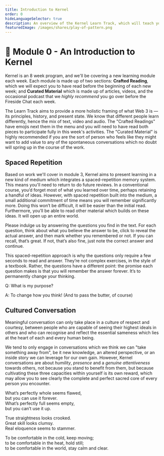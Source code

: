 ```yaml
---
title: Introduction to Kernel
order: 0
hideLanguageSelector: true
description: An overview of the Kernel Learn Track, which will teach you to think about and build a better web.
featuredImage: /images/shares/play-of-pattern.png
---
```


# 🌠 Module 0 - An Introduction to Kernel

Kernel is an 8 week program, and we'll be covering a new learning module each week. 
Each module is made up of two sections: **Crafted Reading**, which we will expect you to 
have read before the beginning of each new week; and **Curated Material** which is made up of 
articles, videos, and the occasional podcast that we _highly recommend_ you go over before the 
Fireside Chat each week.

The Learn Track aims to provide a more holistic framing of what Web 3 is — its principles, 
history, and present state. We know that different people learn differently, hence the mix of 
text, video and audio. The "Crafted Readings" have emojis next them in the menu and you will need 
to have read both pieces to participate fully in this week's activities. The "Curated Material" is highly 
recommended if you are the sort of person who feels like they might want to add value to any of 
the spontaneous conversations which no doubt will spring up in the course of the work.

## Spaced Repetition

Based on work we'll cover in module 3, Kernel aims to present learning in a new kind of medium which integrates a spaced-repetition memory system. This means you'll need to return to do  future reviews. In a conventional course, you’d forget most of what you learned over time, perhaps retaining a handful of ideas. However, with spaced repetition built into the medium, a small additional commitment of time means you will remember significantly more. Doing this won’t be difficult, it will be easier than the initial read. Furthermore, you’ll be able to read other material which builds on these ideas. It will open up an entire world.

Please indulge us by answering the questions you find in the text. For each question, think about what you believe the answer to be, click to reveal the actual answer, and then mark whether you remembered or not. If you can recall, that’s great. If not, that’s also fine, just note the correct answer and continue.

This spaced-repetition approach is why the questions only require a few seconds to read and answer. They’re not complex exercises, in the style of a textbook. Rather, the questions have a different point: the promise each question makes is that you will remember the answer forever. It’s to permanently change your thinking.

<Flash>

<Card>

Q: What is my purpose?

A: To change how you think! (And to pass the butter, of course)

</Card>

</Flash>

## Cultured Conversation

Meaningful conversation can only take place in a culture of respect and courtesy, between people 
who are capable of seeing their highest ideals in others and who can recognise and reflect the 
essential sameness which lies at the heart of each and every human being. 

We tend to only engage in conversations which we think we can "take something away from", be it new knowledge, an altered perspective, or an inside story we can leverage for our own gain. However, Kernel conversations are about *humility*, *presence* and a *genuine attentiveness* 
towards others, not because you stand to benefit from them, but because cultivating these three 
capacities within yourself is its own reward, which may allow you to see clearly the complete 
and perfect sacred core of every person you encounter.

What’s perfectly whole seems flawed,  
but you can use it forever.  
What’s perfectly full seems empty,  
but you can’t use it up.  
  
True straightness looks crooked.  
Great skill looks clumsy.  
Real eloquence seems to stammer.  
  
To be comfortable in the cold, keep moving;  
to be comfortable in the heat, hold still;  
to be comfortable in the world, stay calm and clear.  